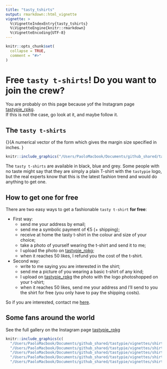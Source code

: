 ```yaml
---
title: "tasty_tshirts"
output: rmarkdown::html_vignette
vignette: >
  %\VignetteIndexEntry{tasty_tshirts}
  %\VignetteEngine{knitr::rmarkdown}
  %\VignetteEncoding{UTF-8}
---
```


```r
knitr::opts_chunk$set(
  collapse = TRUE,
  comment = "#>"
)
```

# Free `tasty t-shirts`!  Do you want to join the crew?

You are probably on this page because yof the Instagram page [tastypie_rpkg](https://www.instagram.com/tastypie_rpkg/).  
If this is not the case, go look at it, and maybe follow it.

## The `tasty t-shirts`

\item{\code{shirt0}}{A numerical vector of the form \code{c(bottom,
        left, top, right)} which gives the margin size specified in
      inches.\cr
      \if{html}{\figure{shirt0.png}{options: width="35\%" alt="Figure: shirt0.png"}}
      \if{latex}{\figure{shirt0.png}{options: width=7cm}}
    }

```r
knitr::include_graphics("/Users/PaoloMacbook/Documents/github_shared/tastypie/vignettes/shirt0.png")
```

The `tasty t-shirts` are available in black, blue and grey.
Some people with no taste might say that they are simply a plain T-shirt with the `tastypie` logo, but the real experts know that this is the latest fashion trend and would do anything to get one.

## How to get one **for free**

There are two easy ways to get a fashionable `tasty t-shirt` **for free**:

- First way:  
  + send me your address by email;
  + send me a symbolic payment of €5 (+ shipping);
  + receive at home the tasty t-shirt in the colour and size of your choice;
  + take a photo of yourself wearing the t-shirt and send it to me;
  + I upload the photo on [tastypie_rpkg](https://www.instagram.com/tastypie_rpkg/);
  + when it reaches 50 likes, I refund you the cost of the t-shirt.

- Second way:  
  + write to me saying you are interested in the shirt;
  + send me a picture of you wearing a basic t-shirt of any kind;
  + I upload on [tastypie_rpkg](https://www.instagram.com/tastypie_rpkg/) the photo with the logo photoshopped on your t-shirt;
  + when it reaches 50 likes, send me your address and I'll send to you the shirt for free (you only have to pay the shipping costs).

So if you are interested, contact me [here](https://paolodalena.netlify.app/#contact).

## Some fans around the world

See the full gallery on the Instagram page [tastypie_rpkg](https://www.instagram.com/tastypie_rpkg/)

```r
knitr::include_graphics(c(
  "/Users/PaoloMacbook/Documents/github_shared/tastypie/vignettes/shirt1.png",
  "/Users/PaoloMacbook/Documents/github_shared/tastypie/vignettes/shirt2.png",
  "/Users/PaoloMacbook/Documents/github_shared/tastypie/vignettes/shirt3.png",
  "/Users/PaoloMacbook/Documents/github_shared/tastypie/vignettes/shirt4.png",
  "/Users/PaoloMacbook/Documents/github_shared/tastypie/vignettes/shirt5.png"))
```

